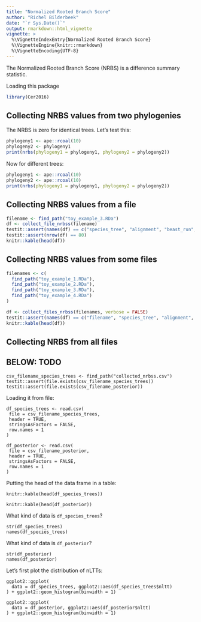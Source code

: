 ```yaml
---
title: "Normalized Rooted Branch Score"
author: "Richel Bilderbeek"
date: "`r Sys.Date()`"
output: rmarkdown::html_vignette
vignette: >
  %\VignetteIndexEntry{Normalized Rooted Branch Score}
  %\VignetteEngine{knitr::rmarkdown}
  %\VignetteEncoding{UTF-8}
---
```


The Normalized Rooted Branch Score (NRBS) is a difference
summary statistic.

Loading this package

```r
library(Cer2016)
```

## Collecting NRBS values from two phylogenies

The NRBS is zero for identical trees. Let's test this:

```r
phylogeny1 <- ape::rcoal(10)
phylogeny2 <- phylogeny1
print(nrbs(phylogeny1 = phylogeny1, phylogeny2 = phylogeny2))
```

Now for different trees:

```r
phylogeny1 <- ape::rcoal(10)
phylogeny2 <- ape::rcoal(10)
print(nrbs(phylogeny1 = phylogeny1, phylogeny2 = phylogeny2))
```

## Collecting NRBS values from a file

```r
filename <- find_path("toy_example_3.RDa")
df <- collect_file_nrbss(filename)
testit::assert(names(df) == c("species_tree", "alignment", "beast_run", "state", "nrbs"))
testit::assert(nrow(df) == 80)
knitr::kable(head(df))
```


## Collecting NRBS values from some files

```r
filenames <- c(
  find_path("toy_example_1.RDa"),
  find_path("toy_example_2.RDa"),
  find_path("toy_example_3.RDa"),
  find_path("toy_example_4.RDa")
)

df <- collect_files_nrbss(filenames, verbose = FALSE)
testit::assert(names(df) == c("filename", "species_tree", "alignment", "beast_run", "state", "nrbs"))
knitr::kable(head(df))
```


## Collecting NRBS from all files

## BELOW: TODO

```
csv_filename_species_trees <- find_path("collected_nrbss.csv")
testit::assert(file.exists(csv_filename_species_trees))
testit::assert(file.exists(csv_filename_posterior))
```

Loading it from file:

```
df_species_trees <- read.csv(
 file = csv_filename_species_trees, 
 header = TRUE, 
 stringsAsFactors = FALSE, 
 row.names = 1
)

df_posterior <- read.csv(
 file = csv_filename_posterior, 
 header = TRUE, 
 stringsAsFactors = FALSE, 
 row.names = 1
)
```

Putting the head of the data frame in a table:

```
knitr::kable(head(df_species_trees))
```

```
knitr::kable(head(df_posterior))
```

What kind of data is `df_species_trees`?

```
str(df_species_trees)
names(df_species_trees)
```

What kind of data is `df_posterior`?

```
str(df_posterior)
names(df_posterior)
```

Let's first plot the distribution of nLTTs:

```
ggplot2::ggplot(
  data = df_species_trees, ggplot2::aes(df_species_trees$nltt)
) + ggplot2::geom_histogram(binwidth = 1)
```

```
ggplot2::ggplot(
  data = df_posterior, ggplot2::aes(df_posterior$nltt)
) + ggplot2::geom_histogram(binwidth = 1)
```

